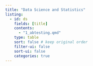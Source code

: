 ```yaml
---
title: "Data Science and Statistics"
listing:
  - id: ds
    fields: [title]
    contents: 
      - "1_abtesting.qmd"
    type: table
    sort: false # keep original order
    filter-ui: false
    sort-ui: false
    categories: true
---
```




::: {#ds}
:::

